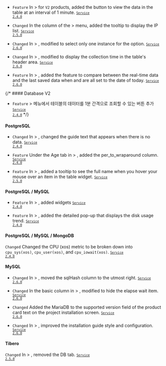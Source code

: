 - <code class="Feature">Feature</code> In <Cmdname sid="side_dashboard" className="uitext" /> &gt; <Cmdname sid="side_dbMonitoring" className="uitext" /> for <code class='my'>V2</code> products, added the button to view the data in the <Cmdname sid="active_sessions" className="uitext" /> table at an interval of 1 minute. <code class='changelog-service'><a href="../release-notes/service/service-2_4_x"><code class='changelog-service'>Service 2.4.0​</code></a></code>

- <code class="Changed">Changed</code> In the <Cmdname sid="db_ip" className="uitext" /> column of the <Cmdname sid="side_management" className="uitext" /> &gt; <Cmdname sid="agent_list" className="uitext" /> menu, added the tooltip to display the IP list. <code class='changelog-service'><a href="../release-notes/service/service-2_5_x"><code class='changelog-service'>Service 2.5.0​</code></a></code>

- <code class="Changed">Changed</code> In <Cmdname sid="side_reportStat" className="uitext" /> &gt; <Cmdname sid="side_dbSqlStat" className="uitext" />, modified to select only one instance for the <Cmdname sid="instance" className="uitext" /> option. <code class='changelog-service'><a href="../release-notes/service/service-2_6_x"><code class='changelog-service'>Service 2.6.0​</code></a></code>

- <code class="Changed">Changed</code> In <Cmdname sid="side_analysis" className="uitext" /> &gt; <Cmdname sid="side_dbParameter" className="uitext" />, modified to display the collection time in the table's header area. <code class='changelog-service'><a href="../release-notes/service/service-2_6_x"><code class='changelog-service'>Service 2.6.0​</code></a></code>

- <code class="Feature">Feature</code> In <Cmdname sid="side_analysis" className="uitext" /> &gt; <Cmdname sid="side_dbParameter" className="uitext" />, added the feature to compare between the real-time data and the last saved data when <Cmdname sid="reference_date" className="uitext" /> and <Cmdname sid="comparison_date" className="uitext" /> are all set to the date of today. <code class='changelog-service'><a href="../release-notes/service/service-2_6_x"><code class='changelog-service'>Service 2.6.0​</code></a></code>

{/* #### Database V2​

- <code class="Feature">Feature</code> <Cmdname sid="side_dashboard" className="uitext" /> &gt; <Cmdname sid="side_dbMonitoring" className="uitext" /> 메뉴에서 <Cmdname sid="active_sessions" className="uitext" /> 테이블의 데이터를 1분 간격으로 조회할 수 있는 버튼 추가 <code class='changelog-service'><a href="../release-notes/service/service-2_4_x"><code class='changelog-service'>Service 2.4.0​</code></a></code> */}

#### PostgreSQL​

- <code class="Changed">Changed</code> In <Cmdname sid="side_analysis" className="uitext" /> &gt; <Cmdname sid="side_dbObjectInfo" className="uitext" />, changed the guide text that appears when there is no data. <code class='changelog-service'><a href="../release-notes/service/service-2_4_x"><code class='changelog-service'>Service 2.4.0​</code></a></code>

- <code class="Feature">Feature</code> Under the <span class="uitext">Age</span> tab in <Cmdname sid="side_analysis" className="uitext" /> &gt; <Cmdname sid="side_dbObjectInfo" className="uitext" />, added the <span class="uitext">per_to_wraparound</span> column. <code class='changelog-service'><a href="../release-notes/service/service-2_4_x"><code class='changelog-service'>Service 2.4.0​</code></a></code>

- <code class="Feature">Feature</code> In <Cmdname sid="side_analysis" className="uitext" /> &gt; <Cmdname sid="side_dbWaitAnalysis" className="uitext" />, added a tooltip to see the full name when you hover your mouse over an item in the table widget. <code class='changelog-service'><a href="../release-notes/service/service-2_5_x"><code class='changelog-service'>Service 2.5.0​</code></a></code>

#### PostgreSQL / MySQL​

- <code class="Feature">Feature</code> In <Cmdname sid="side_dashboard" className="uitext" /> &gt; <Cmdname sid="side_multiInstance" className="uitext" />, added widgets <code class='changelog-service'><a href="../release-notes/service/service-2_4_x"><code class='changelog-service'>Service 2.4.0​</code></a></code>

- <code class="Feature">Feature</code> In <Cmdname sid="side_dashboard" className="uitext" /> &gt; <Cmdname sid="side_multiInstance" className="uitext" />, added the detailed pop-up that displays the disk usage trend. <code class='changelog-service'><a href="../release-notes/service/service-2_4_x"><code class='changelog-service'>Service 2.4.0​</code></a></code>

#### PostgreSQL / MySQL / MongoDB​

<code class="Changed">Changed</code> Changed the CPU (xos) metric to be broken down into <code>cpu_sys(xos)</code>, <code>cpu_user(xos)</code>, and <code>cpu_iowait(xos)</code>. <code class='changelog-service'><a href="../release-notes/service/service-2_4_x"><code class='changelog-service'>Service 2.4.0​</code></a></code>

#### MySQL​

- <code class="Changed">Changed</code> In <Cmdname sid="side_reportStat" className="uitext" /> &gt; <Cmdname sid="side_dbSqlStat" className="uitext" />, moved the <span class="uitext">sqlHash</span> column to the utmost right. <code class='changelog-service'><a href="../release-notes/service/service-2_6_x"><code class='changelog-service'>Service 2.6.0​</code></a></code>

- <code class="Changed">Changed</code> In the basic column in <Cmdname sid="side_reportStat" className="uitext" /> &gt; <Cmdname sid="side_dbSqlStat" className="uitext" />, modified to hide the <span class="uitext">elapse wait</span> item. <code class='changelog-service'><a href="../release-notes/service/service-2_6_x"><code class='changelog-service'>Service 2.6.0​</code></a></code>

- <code class="Changed">Changed</code> Added the MariaDB to the supported version field of the product card text on the project installation screen. <code class='changelog-service'><a href="../release-notes/service/service-2_6_x"><code class='changelog-service'>Service 2.6.0​</code></a></code>

- <code class="Changed">Changed</code> In <Cmdname sid="side_management" className="uitext" /> &gt; <Cmdname sid="side_agentInstall" className="uitext" />, improved the installation guide style and configuration. <code class='changelog-service'><a href="../release-notes/service/service-2_6_x"><code class='changelog-service'>Service 2.6.0​</code></a></code>

#### Tibero​

<code class="Changed">Changed</code> In <Cmdname sid="side_reportStat" className="uitext" /> &gt; <Cmdname sid="side_dbSqlStat" className="uitext" />, removed the <span class="uitext">DB</span> tab. <code class='changelog-service'><a href="../release-notes/service/service-2_5_x"><code class='changelog-service'>Service 2.5.0​</code></a></code>
